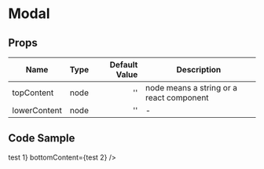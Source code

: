 
<Meta title="Example/Modal"  component={Modal} />

# Modal

## Props
| Name | Type | Default Value | Description |
|---|:---:|---:|---|
| topContent | node | '' |node means a string or a react component|
| lowerContent | node | '' |-|

## Code Sample
<Canvas>
  <Story name="Playground" showCode>
    <Modal
      topContent={<Text>test 1</Text>}
      bottomContent={<Text bold>test 2</Text>}
    />
  </Story>
</Canvas>

